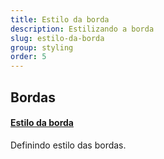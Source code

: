 ```yaml
---
title: Estilo da borda
description: Estilizando a borda
slug: estilo-da-borda
group: styling
order: 5
---
```


## Bordas

#### [Estilo da borda](https://tailwindcss.com/docs/border-style)

Definindo estilo das bordas.
